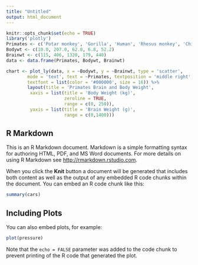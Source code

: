 ```yaml
---
title: "Untitled"
output: html_document
---
```


```r
knitr::opts_chunk$set(echo = TRUE)
library('plotly')
Primates <- c('Potar monkey', 'Gorilla', 'Human', 'Rhesus monkey', 'Chimp')
Bodywt <- c(10.0, 207.0, 62.0, 6.8, 52.2)
Brainwt <- c(115, 406, 1320, 179, 440)
data <- data.frame(Primates, Bodywt, Brainwt)

chart <- plot_ly(data, x = ~Bodywt, y = ~Brainwt, type = 'scatter',
        mode = 'text', text = ~Primates, textposition = 'middle right',
        textfont = list(color = '#000000', size = 16)) %>%
        layout(title = 'Primates Brain and Body Weight',
         xaxis = list(title = 'Body Weight (kg)',
                      zeroline = TRUE,
                      range = c(0, 250)),
         yaxis = list(title = 'Brain Weight (g)',
                      range = c(0,1400)))
```

## R Markdown

This is an R Markdown document. Markdown is a simple formatting syntax for authoring HTML, PDF, and MS Word documents. For more details on using R Markdown see <http://rmarkdown.rstudio.com>.

When you click the **Knit** button a document will be generated that includes both content as well as the output of any embedded R code chunks within the document. You can embed an R code chunk like this:

```r
summary(cars)
```

## Including Plots

You can also embed plots, for example:

```r
plot(pressure)
```

Note that the `echo = FALSE` parameter was added to the code chunk to prevent printing of the R code that generated the plot.
